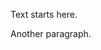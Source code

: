 \renewcommand{\baselinestretch}{2}
\small\normalsize
\hbox{\ }

\vspace{.5in}

\begin{center}
\large{Dedication} 
\end{center}

\vspace{1ex}

Text starts here. \par
Another paragraph.
